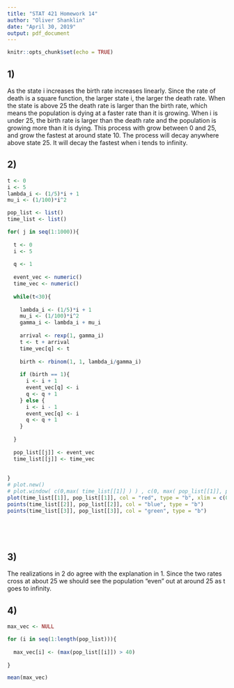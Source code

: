 ```yaml
---
title: "STAT 421 Homework 14"
author: "Oliver Shanklin"
date: "April 30, 2019"
output: pdf_document
---
```


```r
knitr::opts_chunk$set(echo = TRUE)
```


## 1)

As the state i increases the birth rate increases linearly. Since the rate of death is a square function, the larger state i, the larger the death rate. When the state is above 25 the death rate is larger than the birth rate, which means the population is dying at a faster rate than it is growing. When i is under 25, the birth rate is larger than the death rate and the population is growing more than it is dying. This process with grow between 0 and 25, and grow the fastest at around state 10. The process will decay anywhere above state 25. It will decay the fastest when i tends to infinity.

## 2)


```r

t <- 0
i <- 5
lambda_i <- (1/5)*i + 1
mu_i <- (1/100)*i^2

pop_list <- list()
time_list <- list()

for( j in seq(1:1000)){
  
  t <- 0
  i <- 5
  
  q <- 1
  
  event_vec <- numeric()
  time_vec <- numeric()
  
  while(t<30){
    
    lambda_i <- (1/5)*i + 1
    mu_i <- (1/100)*i^2
    gamma_i <- lambda_i + mu_i
    
    arrival <- rexp(1, gamma_i)
    t <- t + arrival
    time_vec[q] <- t
    
    birth <- rbinom(1, 1, lambda_i/gamma_i)
    
    if (birth == 1){
      i <- i + 1
      event_vec[q] <- i
      q <- q + 1
    } else {
      i <- i - 1
      event_vec[q] <- i
      q <- q + 1
    }
    
  }
  
  pop_list[[j]] <- event_vec
  time_list[[j]] <- time_vec
  
  
}
# plot.new()
# plot.window( c(0,max( time_list[[1]] ) ) , c(0, max( pop_list[[1]], pop_list[[2]],pop_list[[3]] ) ) )
plot(time_list[[1]], pop_list[[1]], col = "red", type = "b", xlim = c(0,max( time_list[[1]] ) ), ylim = c(0, max( pop_list[[1]], pop_list[[2]],pop_list[[3]] ) ))
points(time_list[[2]], pop_list[[2]], col = "blue", type = "b")
points(time_list[[3]], pop_list[[3]], col = "green", type = "b")






```

## 3)

The realizations in 2 do agree with the explanation in 1. Since the two rates cross at about 25 we should see the population "even" out at around 25 as t goes to infinity.

## 4)

```r

max_vec <- NULL

for (i in seq(1:length(pop_list))){
  
  max_vec[i] <- (max(pop_list[[i]]) > 40)
  
}

mean(max_vec)

```




